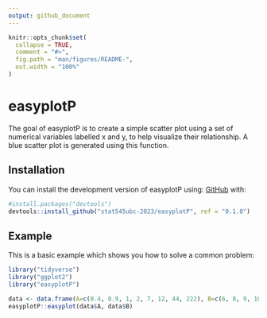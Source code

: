 ```yaml
---
output: github_document
---
```


<!-- README.md is generated from README.Rmd. Please edit that file -->

```r
knitr::opts_chunk$set(
  collapse = TRUE,
  comment = "#>",
  fig.path = "man/figures/README-",
  out.width = "100%"
)
```

# easyplotP

<!-- badges: start -->
<!-- badges: end -->

The goal of easyplotP is to create a simple scatter plot using a set of numerical variables labelled x and y, to help visualize their relationship. A blue scatter plot is generated using this function.

## Installation

You can install the development version of easyplotP using:
[GitHub](https://github.com/) with:


``` r
#install.packages("devtools")
devtools::install_github("stat545ubc-2023/easyplotP", ref = "0.1.0")

```

## Example

This is a basic example which shows you how to solve a common problem:

```r
library("tidyverse")
library("ggplot2")
library("easyplotP")

data <- data.frame(A=c(0.4, 0.9, 1, 2, 7, 12, 44, 222), B=c(6, 8, 9, 10, 11, 18, 114, 1110))
easyplotP::easyplot(data$A, data$B)

```





